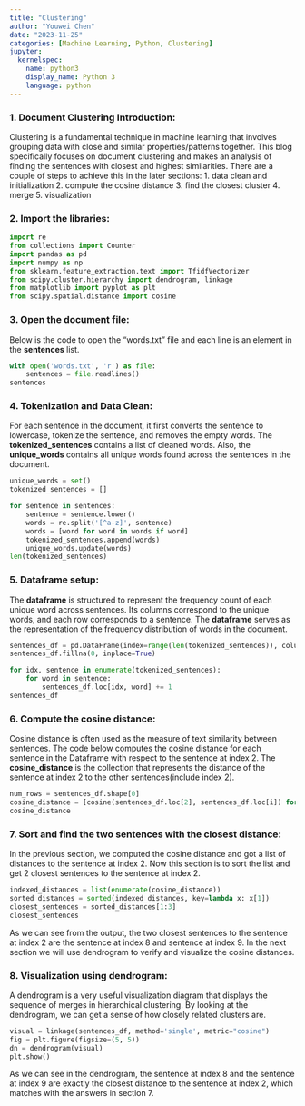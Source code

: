 ```yaml
---
title: "Clustering"
author: "Youwei Chen"
date: "2023-11-25"
categories: [Machine Learning, Python, Clustering]
jupyter:
  kernelspec:
    name: python3
    display_name: Python 3
    language: python
---
```


### 1. Document Clustering Introduction:

Clustering is a fundamental technique in machine learning that involves grouping data with close and similar properties/patterns together. This blog specifically focuses on document clustering and makes an analysis of finding the sentences with closest and highest similarities. There are a couple of steps to achieve this in the later sections: 1. data clean and initialization 2. compute the cosine distance 3. find the closest cluster 4. merge 5. visualization

### 2. Import the libraries:

```python
import re
from collections import Counter
import pandas as pd
import numpy as np
from sklearn.feature_extraction.text import TfidfVectorizer
from scipy.cluster.hierarchy import dendrogram, linkage
from matplotlib import pyplot as plt
from scipy.spatial.distance import cosine
```

### 3. Open the document file:

Below is the code to open the "words.txt" file and each line is an element in the **sentences** list.

```python
with open('words.txt', 'r') as file:
    sentences = file.readlines()
sentences
```

### 4. Tokenization and Data Clean:

For each sentence in the document, it first converts the sentence to lowercase, tokenize the sentence, and removes the empty words. The **tokenized_sentences** contains a list of cleaned words. Also, the **unique_words** contains all unique words found across the sentences in the document.

```python
unique_words = set()
tokenized_sentences = []

for sentence in sentences:
    sentence = sentence.lower()
    words = re.split('[^a-z]', sentence)
    words = [word for word in words if word]
    tokenized_sentences.append(words)
    unique_words.update(words)
len(tokenized_sentences)
```

### 5. **Dataframe** setup:

The **dataframe** is structured to represent the frequency count of each unique word across sentences. Its columns correspond to the unique words, and each row corresponds to a sentence. The **dataframe** serves as the representation of the frequency distribution of words in the document.

```python
sentences_df = pd.DataFrame(index=range(len(tokenized_sentences)), columns=list(unique_words))
sentences_df.fillna(0, inplace=True)

for idx, sentence in enumerate(tokenized_sentences):
    for word in sentence:
        sentences_df.loc[idx, word] += 1
sentences_df
```

### 6. Compute the cosine distance:

Cosine distance is often used as the measure of text similarity between sentences. The code below computes the cosine distance for each sentence in the Dataframe with respect to the sentence at index 2. The **cosine_distance** is the collection that represents the distance of the sentence at index 2 to the other sentences(include index 2).

```python
num_rows = sentences_df.shape[0]
cosine_distance = [cosine(sentences_df.loc[2], sentences_df.loc[i]) for i in range(num_rows)]
cosine_distance
```

### 7. Sort and find the two sentences with the closest distance:

In the previous section, we computed the cosine distance and got a list of distances to the sentence at index 2. Now this section is to sort the list and get 2 closest sentences to the sentence at index 2.

```python
indexed_distances = list(enumerate(cosine_distance))
sorted_distances = sorted(indexed_distances, key=lambda x: x[1])
closest_sentences = sorted_distances[1:3]
closest_sentences
```

As we can see from the output, the two closest sentences to the sentence at index 2 are the sentence at index 8 and sentence at index 9. In the next section we will use dendrogram to verify and visualize the cosine distances.

### 8. Visualization using dendrogram:

A dendrogram is a very useful visualization diagram that displays the sequence of merges in hierarchical clustering. By looking at the dendrogram, we can get a sense of how closely related clusters are.

```python
visual = linkage(sentences_df, method='single', metric="cosine")
fig = plt.figure(figsize=(5, 5))
dn = dendrogram(visual)
plt.show()
```

As we can see in the dendrogram, the sentence at index 8 and the sentence at index 9 are exactly the closest distance to the sentence at index 2, which matches with the answers in section 7.
